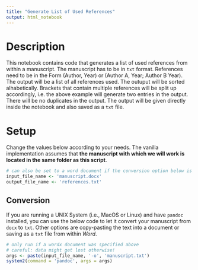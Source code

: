 ```yaml
---
title: "Generate List of Used References"
output: html_notebook
---
```


# Description 

This notebook contains code that generates a list of used references from within a manuscript. The manuscript has to be in `txt` format. 
References need to be in the Form (Author, Year) or (Author A, Year; Author B Year). 
The output will be a list of all references used. The outuput will be sorted alhabetically. Brackets that contain multiple references will be split up accordingly, i.e. the above example will generate two entries in the output. There will be no duplicates in the output.
The output will be given directly inside the notebook and also saved as a `txt` file.

# Setup

Change the values below according to your needs. The vanilla implementation assumes that **the manuscript with which we will work is located in the same folder as this script**.

```r
# can also be set to a word document if the conversion option below is used
input_file_name <- 'manuscript.docx'
output_file_name <- 'references.txt'
```

## Conversion

If you are running a UNIX System (i.e., MacOS or Linux) and have `pandoc` installed, you can use the below code to let it convert your manuscript from `docx` to `txt`. Other options are copy-pasting the text into a document or saving as a `txt` file from within *Word*. 

```r
# only run if a wordx document was specified above
# careful: data might get lost otherwise!
args <- paste(input_file_name, '-o', 'manuscript.txt')
system2(command = 'pandoc', args = args)
```



